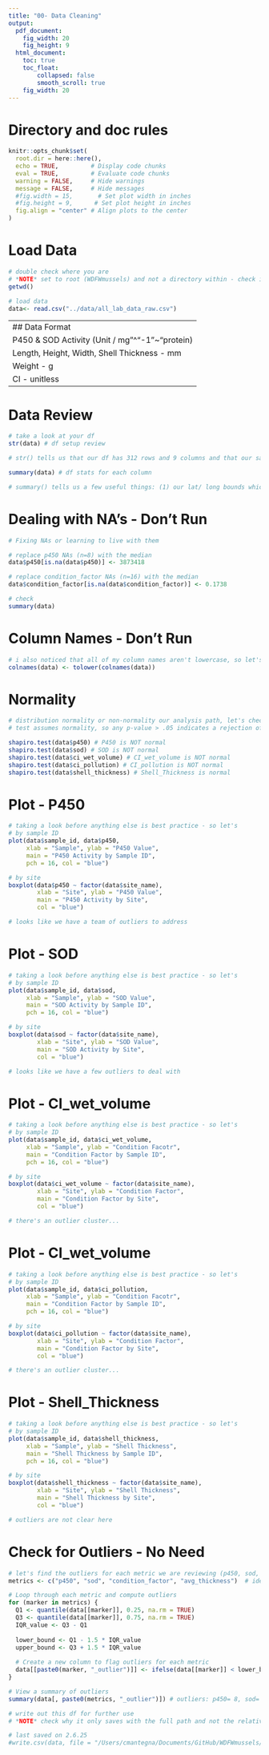 ```yaml
---
title: "00- Data Cleaning"
output:
  pdf_document: 
    fig_width: 20
    fig_height: 9
  html_document: 
    toc: true
    toc_float:
        collapsed: false
        smooth_scroll: true
    fig_width: 20
---
```


# Directory and doc rules

```r

knitr::opts_chunk$set(
  root.dir = here::here(),
  echo = TRUE,         # Display code chunks
  eval = TRUE,         # Evaluate code chunks
  warning = FALSE,     # Hide warnings
  message = FALSE,     # Hide messages
  #fig.width = 15,       # Set plot width in inches
  #fig.height = 9,      # Set plot height in inches
  fig.align = "center" # Align plots to the center
)

```

# Load Data

```r

# double check where you are
# *NOTE* set to root (WDFWmussels) and not a directory within - check into why that is happening in the knitr block
getwd()

# load data
data<- read.csv("../data/all_lab_data_raw.csv")


```

---
## Data Format
P450 & SOD Activity (Unit / mg"^"-1"~"protein)
Length, Height, Width, Shell Thickness - mm
Weight - g
CI - unitless
---

# Data Review

```r

# take a look at your df
str(data) # df setup review

# str() tells us that our df has 312 rows and 9 columns and that our sample_id and site number are being treated as integers; this might be a problem in analyses and plotting.

summary(data) # df stats for each column

# summary() tells us a few useful things: (1) our lat/ long bounds which we'll need for mapping, (2) we have NA values in p450 and condition_factor that need to be investigated before moving forward.

```

# Dealing with NA's - Don't Run

```r

# Fixing NAs or learning to live with them

# replace p450 NAs (n=8) with the median
data$p450[is.na(data$p450)] <- 3873418

# replace condition_factor NAs (n=16) with the median
data$condition_factor[is.na(data$condition_factor)] <- 0.1738

# check
summary(data)

```

# Column Names - Don't Run

```r

# i also noticed that all of my column names aren't lowercase, so let's fix that to prevent unnecessary mistakes
colnames(data) <- tolower(colnames(data))

```

# Normality

```r

# distribution normality or non-normality our analysis path, let's check
# test assumes normality, so any p-value > .05 indicates a rejection of that assumption

shapiro.test(data$p450) # P450 is NOT normal
shapiro.test(data$sod) # SOD is NOT normal
shapiro.test(data$ci_wet_volume) # CI_wet_volume is NOT normal
shapiro.test(data$ci_pollution) # CI_pollution is NOT normal
shapiro.test(data$shell_thickness) # Shell_Thickness is normal

```

# Plot - P450

```r

# taking a look before anything else is best practice - so let's
# by sample ID
plot(data$sample_id, data$p450, 
     xlab = "Sample", ylab = "P450 Value", 
     main = "P450 Activity by Sample ID",
     pch = 16, col = "blue")

# by site
boxplot(data$p450 ~ factor(data$site_name), 
        xlab = "Site", ylab = "P450 Value", 
        main = "P450 Activity by Site",
        col = "blue")

# looks like we have a team of outliers to address

```

# Plot - SOD

```r

# taking a look before anything else is best practice - so let's
# by sample ID
plot(data$sample_id, data$sod, 
     xlab = "Sample", ylab = "SOD Value", 
     main = "SOD Activity by Sample ID",
     pch = 16, col = "blue")

# by site
boxplot(data$sod ~ factor(data$site_name), 
        xlab = "Site", ylab = "SOD Value", 
        main = "SOD Activity by Site",
        col = "blue")

# looks like we have a few outliers to deal with

```

# Plot - CI_wet_volume

```r

# taking a look before anything else is best practice - so let's
# by sample ID
plot(data$sample_id, data$ci_wet_volume, 
     xlab = "Sample", ylab = "Condition Facotr", 
     main = "Condition Factor by Sample ID",
     pch = 16, col = "blue")

# by site
boxplot(data$ci_wet_volume ~ factor(data$site_name), 
        xlab = "Site", ylab = "Condition Factor", 
        main = "Condition Factor by Site",
        col = "blue")

# there's an outlier cluster...

```

# Plot - CI_wet_volume

```r

# taking a look before anything else is best practice - so let's
# by sample ID
plot(data$sample_id, data$ci_pollution, 
     xlab = "Sample", ylab = "Condition Facotr", 
     main = "Condition Factor by Sample ID",
     pch = 16, col = "blue")

# by site
boxplot(data$ci_pollution ~ factor(data$site_name), 
        xlab = "Site", ylab = "Condition Factor", 
        main = "Condition Factor by Site",
        col = "blue")

# there's an outlier cluster...

```
# Plot - Shell_Thickness

```r

# taking a look before anything else is best practice - so let's
# by sample ID
plot(data$sample_id, data$shell_thickness, 
     xlab = "Sample", ylab = "Shell Thickness", 
     main = "Shell Thickness by Sample ID",
     pch = 16, col = "blue")

# by site
boxplot(data$shell_thickness ~ factor(data$site_name), 
        xlab = "Site", ylab = "Shell Thickness", 
        main = "Shell Thickness by Site",
        col = "blue")

# outliers are not clear here

```

# Check for Outliers - No Need

```r

# let's find the outliers for each metric we are reviewing (p450, sod, condition_factor and avg_thickness). ChatGPT helped create the loop.
metrics <- c("p450", "sod", "condition_factor", "avg_thickness")  # identify columns of interest

# Loop through each metric and compute outliers
for (marker in metrics) {
  Q1 <- quantile(data[[marker]], 0.25, na.rm = TRUE)
  Q3 <- quantile(data[[marker]], 0.75, na.rm = TRUE)
  IQR_value <- Q3 - Q1
  
  lower_bound <- Q1 - 1.5 * IQR_value
  upper_bound <- Q3 + 1.5 * IQR_value
  
  # Create a new column to flag outliers for each metric
  data[[paste0(marker, "_outlier")]] <- ifelse(data[[marker]] < lower_bound | data[[marker]] > upper_bound, TRUE, FALSE)
}

# View a summary of outliers
summary(data[, paste0(metrics, "_outlier")]) # outliers: p450= 8, sod= 19, cf= 10, at= 3 

# write out this df for further use
# *NOTE* check why it only saves with the full path and not the relative

# last saved on 2.6.25
#write.csv(data, file = "/Users/cmantegna/Documents/GitHub/WDFWmussels/data/cleaned/all_cleaned.csv", row.names = FALSE)

```
